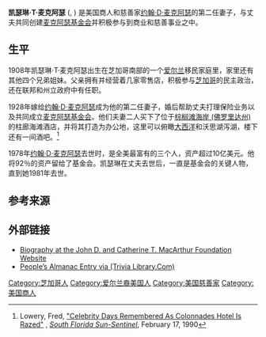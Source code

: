 {{Infobox person
|name=凯瑟琳·T·麦克阿瑟<br>Catherine MacArthur
|birth_date={{birth date|1908|11|23|df=y}}
|death_date={{death date and age|1981|12|15|1908|11|23|df=y}}
|death_place = {{USA}}[[佛罗里达州|佛罗里达州]][[棕榈滩海岸_(佛罗里达州)|棕榈滩海岸 (佛罗里达州)]]
|spouse=[[约翰·D·麦克阿瑟|约翰·D·麦克阿瑟]]
|birth_name = Catherine T. Hyland
|birth_place = {{USA}}[[伊利诺伊州|伊利诺伊州]][[芝加哥|芝加哥]]
|occupation = 慈善家
|known_for = [[麦克阿瑟基金会|麦克阿瑟基金会]]
}}
'''凯瑟琳·T·麦克阿瑟''' ({{lang-en|Catherine T. MacArthur}}, {{bd|1908年|11月23日|1981年|12月15日}}) 是美国商人和慈善家[[约翰·D·麦克阿瑟|约翰·D·麦克阿瑟]]的第二任妻子，与丈夫共同创建[[麦克阿瑟基金会|麦克阿瑟基金会]]并积极参与到商业和慈善事业之中。

==生平==
1908年凯瑟琳·T·麦克阿瑟出生在芝加哥南部的一个[[爱尔兰|爱尔兰]]移民家庭里，家里还有其他四个兄弟姐妹。父亲拥有并经营着几家零售店，积极参与[[芝加哥|芝加哥]]的民主政治，还在联邦和州立政府中有任职。 

1928年嫁给[[约翰·D·麦克阿瑟|约翰·D·麦克阿瑟]]成为他的第二任妻子，婚后帮助丈夫打理保险业务以及共同成立[[麦克阿瑟基金会|麦克阿瑟基金会]]。他们夫妻二人买下了位于[[棕榈滩海岸_(佛罗里达州)|棕榈滩海岸 (佛罗里达州)]]的柱廊海滩酒店，并将其打造为办公地，这里可以俯瞰[[大西洋|大西洋]]和沃思湖泻湖，楼下还有一间酒吧。<ref name="COLONNADES">Lowery, Fred, [http://articles.sun-sentinel.com/1990-02-17/news/9001250125_1_new-hotel-katherine-macarthur-foundation-helen-hayes "Celebrity Days Remembered As Colonnades Hotel Is Razed"] {{Wayback|url=http://articles.sun-sentinel.com/1990-02-17/news/9001250125_1_new-hotel-katherine-macarthur-foundation-helen-hayes |date=20130423031226 }}, ''[[South_Florida_Sun-Sentinel|South Florida Sun-Sentinel]]'', February 17, 1990</ref>

1978年[[约翰·D·麦克阿瑟|约翰·D·麦克阿瑟]]去世时，是全美最富有的三个人，资产超过10亿美元。他将92％的资产留给了基金会。凯瑟琳在丈夫去世后，一直是基金会的关键人物，直到她1981年去世。

==参考来源==
{{reflist}}

==外部链接==
* [http://www.macfound.org/site/c.lkLXJ8MQKrH/b.855251/k.A320/About_John_D_and_Catherine_T_MacArthur.htm/ Biography at the John D. and Catherine T. MacArthur Foundation Website]{{Wayback|url=http://www.macfound.org/site/c.lkLXJ8MQKrH/b.855251/k.A320/About_John_D_and_Catherine_T_MacArthur.htm/ |date=20120326093633 }}
*[https://web.archive.org/web/20060826191233/http://www.trivia-library.com/b/richest-people-in-history-john-d-macarthur.htm People’s Almanac Entry via (Trivia Library.Com)]

{{麦克阿瑟基金会}}

{{DEFAULTSORT:Macarthur, Catherine T.}}
[[Category:芝加哥人|Category:芝加哥人]]
[[Category:爱尔兰裔美国人|Category:爱尔兰裔美国人]]
[[Category:美国慈善家|Category:美国慈善家]]
[[Category:美国商人|Category:美国商人]]